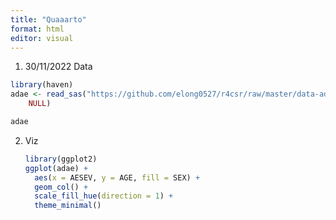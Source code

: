 ```yaml
---
title: "Quaaarto"
format: html
editor: visual
---
```


1.  30/11/2022 Data

```r
library(haven)
adae <- read_sas("https://github.com/elong0527/r4csr/raw/master/data-adam/adae.sas7bdat", 
    NULL)

adae

```

2.  Viz

    ```r
    library(ggplot2)
    ggplot(adae) +
      aes(x = AESEV, y = AGE, fill = SEX) +
      geom_col() +
      scale_fill_hue(direction = 1) +
      theme_minimal()
    ```
